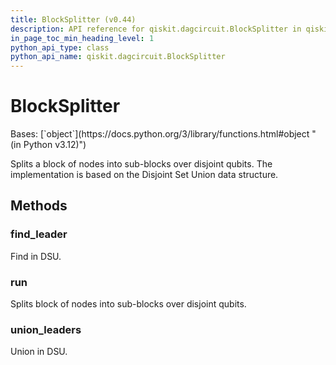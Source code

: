 ```yaml
---
title: BlockSplitter (v0.44)
description: API reference for qiskit.dagcircuit.BlockSplitter in qiskit v0.44
in_page_toc_min_heading_level: 1
python_api_type: class
python_api_name: qiskit.dagcircuit.BlockSplitter
---
```


# BlockSplitter

<Class id="qiskit.dagcircuit.BlockSplitter" isDedicatedPage={true} github="https://github.com/qiskit/qiskit/tree/stable/0.25/qiskit/dagcircuit/collect_blocks.py" signature="qiskit.dagcircuit.BlockSplitter" modifiers="class">
  Bases: [`object`](https://docs.python.org/3/library/functions.html#object "(in Python v3.12)")

  Splits a block of nodes into sub-blocks over disjoint qubits. The implementation is based on the Disjoint Set Union data structure.

  ## Methods

  ### find\_leader

  <Function id="qiskit.dagcircuit.BlockSplitter.find_leader" signature="find_leader(index)">
    Find in DSU.
  </Function>

  ### run

  <Function id="qiskit.dagcircuit.BlockSplitter.run" signature="run(block)">
    Splits block of nodes into sub-blocks over disjoint qubits.
  </Function>

  ### union\_leaders

  <Function id="qiskit.dagcircuit.BlockSplitter.union_leaders" signature="union_leaders(index1, index2)">
    Union in DSU.
  </Function>
</Class>

